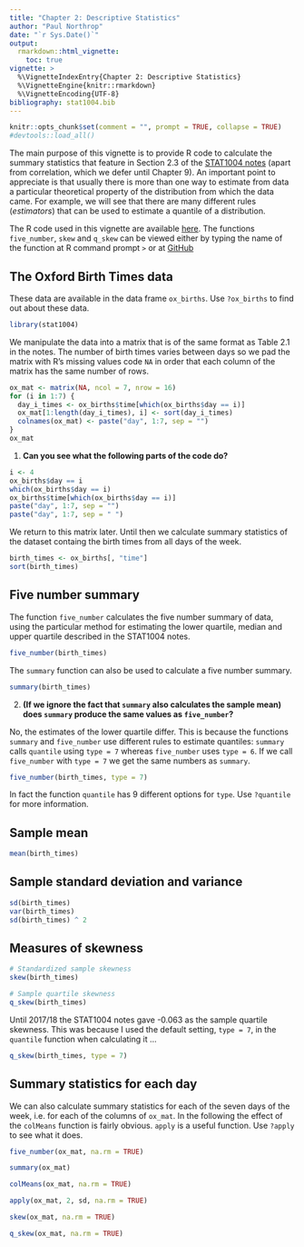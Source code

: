 ```yaml
---
title: "Chapter 2: Descriptive Statistics"
author: "Paul Northrop"
date: "`r Sys.Date()`"
output: 
  rmarkdown::html_vignette:
    toc: true
vignette: >
  %\VignetteIndexEntry{Chapter 2: Descriptive Statistics}
  %\VignetteEngine{knitr::rmarkdown}
  %\VignetteEncoding{UTF-8}
bibliography: stat1004.bib
---
```


```r
knitr::opts_chunk$set(comment = "", prompt = TRUE, collapse = TRUE)
#devtools::load_all()
```

The main purpose of this vignette is to provide R code to calculate the summary statistics that feature in Section 2.3 of the [STAT1004 notes](https://moodle.ucl.ac.uk/pluginfile.php/3054127/mod_resource/content/22/STAT1004notes-2x1.pdf) (apart from correlation, which we defer until Chapter 9).  An important point to appreciate is that usually there is more than one way to estimate from data a particular theoretical property of the distribution from which the data came. For example, we will see that there are many different rules (*estimators*) that can be used to estimate a quantile of a distribution.

The R code used in this vignette are available [here](stat1004-ch2a-descriptive-statistics-vignette.R).
 The functions `five_number`, `skew` and `q_skew` can be viewed either by typing the name of the function at R command prompt `>` or at  [GitHub](https://github.com/paulnorthrop/stat1004/tree/master/R/descriptive_statistics.R)

## The Oxford Birth Times data 

These data are available in the data frame `ox_births`.  Use `?ox_births` to find out about these data.
```r
library(stat1004)
```

We manipulate the data into a matrix that is of the same format as Table 2.1 in the notes.  The number of birth times varies between days so we pad the matrix with R's missing values code `NA` in order that each column of the matrix has the same number of rows.

```r
ox_mat <- matrix(NA, ncol = 7, nrow = 16)
for (i in 1:7) {
  day_i_times <- ox_births$time[which(ox_births$day == i)]
  ox_mat[1:length(day_i_times), i] <- sort(day_i_times)
  colnames(ox_mat) <- paste("day", 1:7, sep = "")
}  
ox_mat
```

1. **Can you see what the following parts of the code do?**

```r
i <- 4
ox_births$day == i
which(ox_births$day == i)
ox_births$time[which(ox_births$day == i)]
paste("day", 1:7, sep = "")
paste("day", 1:7, sep = " ")
```

We return to this matrix later.  Until then we calculate summary statistics of the dataset containg the birth times from all days of the week.  

```r
birth_times <- ox_births[, "time"]
sort(birth_times)
```

## Five number summary

The function `five_number` calculates the five number summary of data, using the particular method for estimating the lower quartile, median and upper quartile described in the STAT1004 notes.

```r
five_number(birth_times)
```

The `summary` function can also be used to calculate a five number summary.

```r
summary(birth_times)
```

2. **(If we ignore the fact that `summary` also calculates the sample mean) does `summary` produce the same values as `five_number`?**

No, the estimates of the lower quartile differ.  This is because the functions `summary` and `five_number` use different rules to estimate quantiles: `summary` calls `quantile` using `type = 7` whereas `five_number` uses `type = 6`.  If we call `five_number` with `type = 7` we get the same numbers as `summary`.

```r
five_number(birth_times, type = 7)
```

In fact the function `quantile` has 9 different options for `type`.  Use `?quantile` for more information.

## Sample mean 

```r
mean(birth_times)
```

## Sample standard deviation and variance

```r
sd(birth_times)
var(birth_times)
sd(birth_times) ^ 2
```

## Measures of skewness

```r
# Standardized sample skewness
skew(birth_times)
```
```r
# Sample quartile skewness
q_skew(birth_times)
```

Until 2017/18 the STAT1004 notes gave -0.063 as the sample quartile skewness.  This was because I used the default setting, `type = 7`, in the `quantile` function when calculating it ...

```r
q_skew(birth_times, type = 7)
```

## Summary statistics for each day

We can also calculate summary statistics for each of the seven days of the week, i.e. for each of the columns of `ox_mat`.  In the following the effect of the `colMeans` function is fairly obvious. `apply` is a useful function.  Use `?apply` to see what it does.

```r
five_number(ox_mat, na.rm = TRUE)
```
```r
summary(ox_mat)
```
```r
colMeans(ox_mat, na.rm = TRUE)
```
```r
apply(ox_mat, 2, sd, na.rm = TRUE)
```
```r
skew(ox_mat, na.rm = TRUE)
```
```r
q_skew(ox_mat, na.rm = TRUE)
```

<script type="text/x-mathjax-config">
   MathJax.Hub.Config({  "HTML-CSS": { minScaleAdjust: 125, availableFonts: [] }  });
</script>
